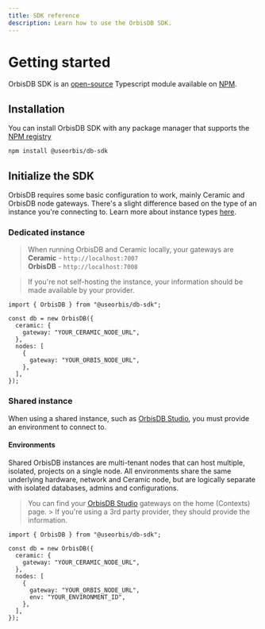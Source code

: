 ```yaml
---
title: SDK reference
description: Learn how to use the OrbisDB SDK.
---
```


# Getting started

OrbisDB SDK is an [open-source](https://github.com/OrbisWeb3/db-sdk) Typescript module available on
[NPM](https://www.npmjs.com/package/@useorbis/db-sdk).

## Installation

You can install OrbisDB SDK with any package manager that supports the
[NPM registry](https://www.npmjs.com/package/@useorbis/db-sdk)

```bash
npm install @useorbis/db-sdk
```

## Initialize the SDK

OrbisDB requires some basic configuration to work, mainly Ceramic and OrbisDB node gateways. There's
a slight difference based on the type of an instance you're connecting to. Learn more about instance
types [here](/databases/orbisdb-setting-up).

### Dedicated instance

> When running OrbisDB and Ceramic locally, your gateways are\
> **Ceramic** - `http://localhost:7007`\
> **OrbisDB** - `http://localhost:7008`

> If you're not self-hosting the instance, your information should be made available by your
> provider.

```tsx
import { OrbisDB } from "@useorbis/db-sdk";

const db = new OrbisDB({
  ceramic: {
    gateway: "YOUR_CERAMIC_NODE_URL",
  },
  nodes: [
    {
      gateway: "YOUR_ORBIS_NODE_URL",
    },
  ],
});
```

### Shared instance

When using a shared instance, such as
[OrbisDB Studio](/databases/orbisdb-setting-up/managed-studio), you must provide an environment to
connect to.

#### Environments

Shared OrbisDB instances are multi-tenant nodes that can host multiple, isolated, projects on a
single node. All environments share the same underlying hardware, network and Ceramic node, but are
logically separate with isolated databases, admins and configurations.

> You can find your [OrbisDB Studio](/databases/orbisdb-setting-up/managed-studio) gateways on the
> home (Contexts) page. > If you're using a 3rd party provider, they should provide the information.

```tsx
import { OrbisDB } from "@useorbis/db-sdk";

const db = new OrbisDB({
  ceramic: {
    gateway: "YOUR_CERAMIC_NODE_URL",
  },
  nodes: [
    {
      gateway: "YOUR_ORBIS_NODE_URL",
      env: "YOUR_ENVIRONMENT_ID",
    },
  ],
});
```
